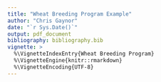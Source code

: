 ```yaml
---
title: "Wheat Breeding Program Example"
author: "Chris Gaynor"
date: "`r Sys.Date()`"
output: pdf_document
bibliography: bibliography.bib
vignette: >
  %\VignetteIndexEntry{Wheat Breeding Program}
  %\VignetteEngine{knitr::rmarkdown}
  %\VignetteEncoding{UTF-8}
---
```


